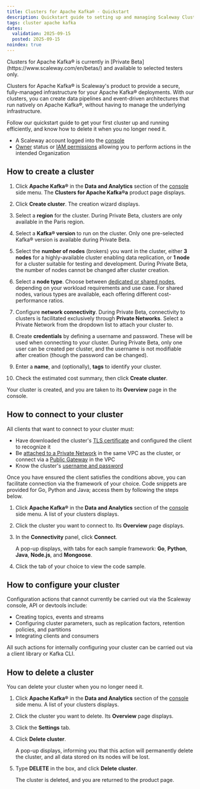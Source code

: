 ```yaml
---
title: Clusters for Apache Kafka® - Quickstart
description: Quickstart guide to setting up and managing Scaleway Clusters for Apache Kafka®.
tags: cluster apache kafka
dates:
  validation: 2025-09-15
  posted: 2025-09-15
noindex: true
---
```


<Message type="note">
 Clusters for Apache Kafka® is currently in [Private Beta](https://www.scaleway.com/en/betas/) and available to selected testers only.
</Message>

Clusters for Apache Kafka® is Scaleway's product to provide a secure, fully-managed infrastructure for your Apache Kafka® deployments. With our clusters, you can create data pipelines and event-driven architectures that run natively on Apache Kafka®, without having to manage the underlying infrastructure.

Follow our quickstart guide to get your first cluster up and running efficiently, and know how to delete it when you no longer need it.

<Requirements />

- A Scaleway account logged into the [console](https://account.scaleway.com/?service=elements)
- [Owner](/iam/concepts/#owner) status or [IAM permissions](/iam/concepts/#permission) allowing you to perform actions in the intended Organization

## How to create a cluster

1. Click **Apache Kafka®** in the **Data and Analytics** section of the [console](https://account.scaleway.com/?service=elements) side menu. The **Clusters for Apache Kafka®a** product page displays.

2. Click **Create cluster**. The creation wizard displays.

3. Select a **region** for the cluster. During Private Beta, clusters are only available in the Paris region.

4. Select a **Kafka® version** to run on the cluster. Only one pre-selected Kafka® version is available during Private Beta.

5. Select the **number of nodes** (brokers) you want in the cluster, either **3 nodes** for a highly-available cluster enabling data replication, or **1 node** for a cluster suitable for testing and development. During Private Beta, the number of nodes cannot be changed after cluster creation.

6. Select a **node type**. Choose between [dedicated or shared nodes](/clusters-for-kafka/concepts/#node), depending on your workload requirements and use case. For shared nodes, various types are available, each offering different cost-performance ratios.

7. Configure **network connectivity**. During Private Beta, connectivity to clusters is facilitated exclusively through **Private Networks**. Select a Private Network from the dropdown list to attach your cluster to.

8. Create **credentials** by defining a username and password. These will be used when connecting to your cluster. During Private Beta, only one user can be created per cluster, and the username is not modifiable after creation (though the password can be changed).

9. Enter a **name**, and (optionally), **tags** to identify your cluster.

10. Check the estimated cost summary, then click **Create cluster**.

Your cluster is created, and you are taken to its **Overview** page in the console.

## How to connect to your cluster

All clients that want to connect to your cluster must:

- Have downloaded the cluster's [TLS certificate](/clusters-for-kafka/how-to/manage-cluster/) and configured the client to recognize it
- Be [attached to a Private Network](/vpc/how-to/attach-resources-to-pn/) in the same VPC as the cluster, or connect via a [Public Gateway](/public-gateways/how-to/create-a-public-gateway/) in the VPC
- Know the cluster's [username and password](/clusters-for-kafka/how-to/connect-to-cluster/#how-to-access-the-username-and-password)

Once you have ensured the client satisfies the conditions above, you can facilitate connection via the framework of your choice. Code snippets are provided for Go, Python and Java; access them by following the steps below.

1. Click **Apache Kafka®** in the **Data and Analytics** section of the [console](https://account.scaleway.com/?service=elements) side menu. A list of your clusters displays.

2. Click the cluster you want to connect to. Its **Overview** page displays.

3. In the **Connectivity** panel, click **Connect**.

    A pop-up displays, with tabs for each sample framework: **Go**, **Python**, **Java**, **Node.js**, and **Mongoose**.

4. Click the tab of your choice to view the code sample.

## How to configure your cluster

Configuration actions that cannot currently be carried out via the Scaleway console, API or devtools include:

- Creating topics, events and streams
- Configuring cluster parameters, such as replication factors, retention policies, and partitions
- Integrating clients and consumers

All such actions for internally configuring your cluster can be carried out via a client library or Kafka CLI.

## How to delete a cluster

You can delete your cluster when you no longer need it.

1. Click **Apache Kafka®** in the **Data and Analytics** section of the [console](https://account.scaleway.com/?service=elements) side menu. A list of your clusters displays.

2. Click the cluster you want to delete. Its **Overview** page displays.

3. Click the **Settings** tab.

4. Click **Delete cluster**.

    A pop-up displays, informing you that this action will permanently delete the cluster, and all data stored on its nodes will be lost.

5. Type **DELETE** in the box, and click **Delete cluster**.

    The cluster is deleted, and you are returned to the product page.